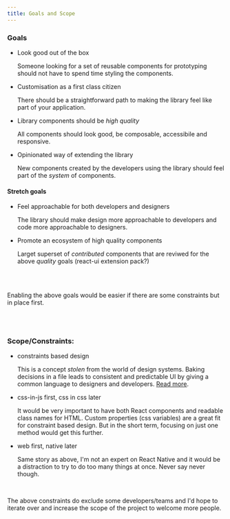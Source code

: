 ```yaml
---
title: Goals and Scope
---
```


### Goals

- Look good out of the box
    
    Someone looking for a set of reusable components for prototyping should not have to spend time styling the components.

- Customisation as a first class citizen

    There should be a straightforward path to making the library feel like part of your application.

- Library components should be _high quality_

    All components should look good, be composable, accessibile and responsive.
    
- Opinionated way of extending the library

    New components created by the developers using the library should feel part of the _system_ of components.

#### Stretch goals

- Feel approachable for both developers and designers

    The library should make design more approachable to developers and code more approachable to designers.

- Promote an ecosystem of high quality components

    Larget superset of _contributed_ components that are reviwed for the above _quality_ goals (react-ui extension pack?)

<br/><br/>

Enabling the above goals would be easier if there are some constraints but in place first.

<br/><br/>

### Scope/Constraints:

- constraints based design

    This is a concept _stolen_ from the world of design systems. Baking decisions in a file leads to consistent and predictable UI by giving a common language to designers and developers. [Read more](/docs/constraints).

- css-in-js first, css in css later

    It would be very important to have both React components and readable class names for HTML. Custom properties (css variables) are a great fit for constraint based design. But in the short term, focusing on just one method would get this further.

- web first, native later

    Same story as above, I'm not an expert on React Native and it would be a distraction to try to do too many things at once. Never say never though.

<br/>

The above constraints do exclude some developers/teams and I'd hope to iterate over and increase the scope of the project to welcome more people.

<br/><br/>